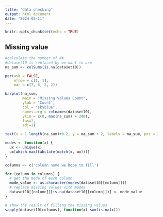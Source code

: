```yaml
---
title: "data checking"
output: html_document
date: "2024-03-11"
---
```


```r
knitr::opts_chunk$set(echo = TRUE)
```

## Missing value

```r
#calculate the number of NA
#dataset10 is replaced by we want to use
na_sum <- colSums(is.na(dataset10))

par(ask = FALSE, 
    mfrow = c(1, 1), 
    mar = c(7, 6, 2, 2))

barplot(na_sum, 
        main = "Missing Values Count", 
        ylab = "Count",                
        col = "skyblue",              
        names.arg = colnames(dataset10), 
        ylim = c(0, max(na_sum) + 200),
        las=2,
        adj=1) 

text(x = 1:length(na_sum)+0.2, y = na_sum + 2, labels = na_sum, pos = 3, cex = 0.8, col = "red")
```

```r
modes <- function(x) {
  ux <- unique(x)
  ux[which.max(tabulate(match(x, ux)))]
}

columns <- c('column name we hope to fill')

for (column in columns) {
  # get the mode of each column
  mode_value <- as.character(modes(dataset10[[column]]))
  # replace missing values with modes
  dataset10[[column]][is.na(dataset10[[column]])] <- mode_value
}

# show the result of filling the missing values
sapply(dataset10[columns], function(x) sum(is.na(x)))
```

## 
